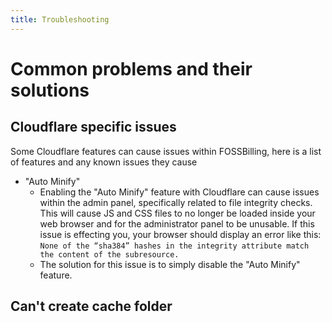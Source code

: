 ```yaml
---
title: Troubleshooting
---
```


# Common problems and their solutions

## Cloudflare specific issues
Some Cloudflare features can cause issues within FOSSBilling, here is a list of features and any known issues they cause
 - "Auto Minify"
   - Enabling the "Auto Minify" feature with Cloudflare can cause issues within the admin panel, specifically related to file integrity checks. This will cause JS and CSS files to no longer be loaded inside your web browser and for the administrator panel to be unusable. If this issue is effecting you, your browser should display an error like this: `None of the “sha384” hashes in the integrity attribute match the content of the subresource.`
   - The solution for this issue is to simply disable the "Auto Minify" feature.

## Can't create cache folder

